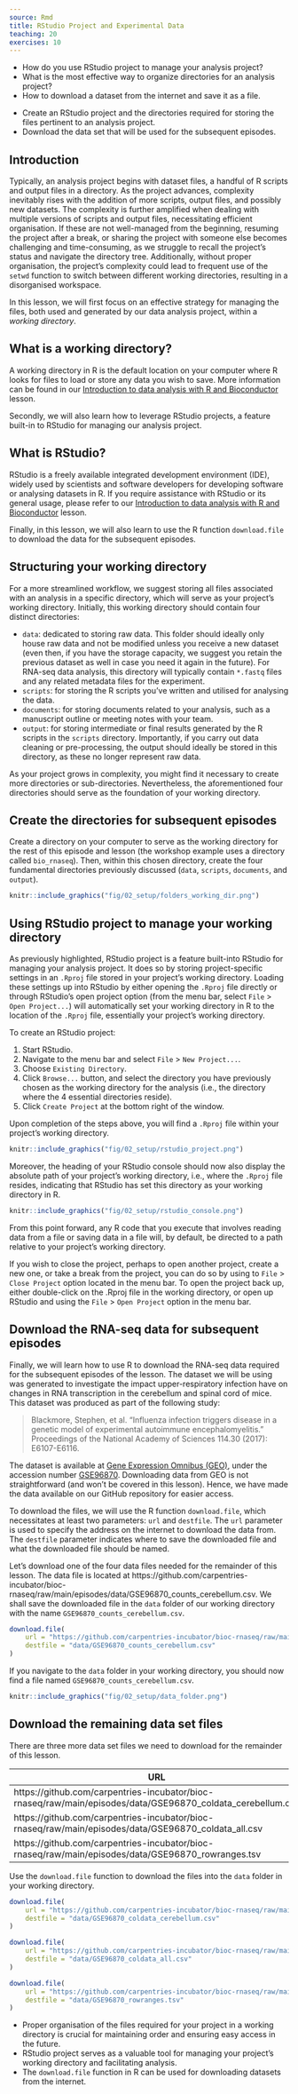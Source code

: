```yaml
---
source: Rmd
title: RStudio Project and Experimental Data
teaching: 20
exercises: 10
---
```


:::::::::::::::::::::::::::::::::::::: questions

- How do you use RStudio project to manage your analysis project?
- What is the most effective way to organize directories for an analysis project?
- How to download a dataset from the internet and save it as a file.

::::::::::::::::::::::::::::::::::::::::::::::::

::::::::::::::::::::::::::::::::::::: objectives

- Create an RStudio project and the directories required for storing the files pertinent to an analysis project.
- Download the data set that will be used for the subsequent episodes.

::::::::::::::::::::::::::::::::::::::::::::::::

## Introduction

Typically, an analysis project begins with dataset files, a handful of R scripts and
output files in a directory.
As the project advances, complexity inevitably rises with the addition of more scripts,
output files, and possibly new datasets.
The complexity is further amplified when dealing with multiple versions of scripts and output files,
necessitating efficient organisation.
If these are not well-managed from the beginning, resuming the project after a
break, or sharing the project with someone else becomes challenging and time-consuming,
as we struggle to recall the project's status and navigate the directory tree.
Additionally, without proper organisation, the project's complexity could lead to frequent
use of the `setwd` function to switch between different working directories,
resulting in a disorganised workspace.

In this lesson, we will first focus on an effective strategy for managing the files,
both used and generated by our data analysis project, within a _working directory_.

:::::::::::::::::::::::::::::::::::::::  prereq

## What is a working directory?

A working directory in R is the default location on your computer where R looks
for files to load or store any data you wish to save.
More information can be found in our
[Introduction to data analysis with R and Bioconductor](https://carpentries-incubator.github.io/bioc-intro/20-r-rstudio.html#the-working-directory)
lesson.

:::::::::::::::::::::::::::::::::::::::

Secondly, we will also learn how to leverage RStudio projects, a feature built-in
to RStudio for managing our analysis project.

:::::::::::::::::::::::::::::::::::::::  prereq

## What is RStudio?

RStudio is a freely available integrated development environment (IDE), widely used by scientists
and software developers for developing software or analysing datasets in R.
If you require assistance with RStudio or its general usage, please refer to our
[Introduction to data analysis with R and Bioconductor](https://carpentries-incubator.github.io/bioc-intro/20-r-rstudio.html)
lesson.

:::::::::::::::::::::::::::::::::::::::

Finally, in this lesson, we will also learn to use the R function `download.file`
to download the data for the subsequent episodes.

## Structuring your working directory

For a more streamlined workflow, we suggest storing all files associated with
an analysis in a specific directory, which will serve as your project's working directory.
Initially, this working directory should contain four distinct directories:

- `data`: dedicated to storing raw data.
    This folder should ideally only house raw data and not be modified unless you
    receive a new dataset (even then, if you have the storage capacity, we suggest you retain
    the previous dataset as well in case you need it again in the future).
    For RNA-seq data analysis, this directory will typically contain `*.fastq` files
    and any related metadata files for the experiment.
- `scripts`: for storing the R scripts you've written and utilised for analysing the data.
- `documents`: for storing documents related to your analysis,
    such as a manuscript outline or meeting notes with your team.
- `output`: for storing intermediate or final results generated by the R scripts
    in the `scripts` directory.
    Importantly, if you carry out data cleaning or pre-processing, the output should
    ideally be stored in this directory, as these no longer represent raw data.

As your project grows in complexity, you might find it necessary to create more
directories or sub-directories.
Nevertheless, the aforementioned four directories should serve as the foundation
of your working directory.

:::::::::::::::::::::::::::::::::::::::  challenge

## Create the directories for subsequent episodes

Create a directory on your computer to serve as the working directory for the rest
of this episode and lesson (the workshop example uses a directory called `bio_rnaseq`).
Then, within this chosen directory, create the four fundamental directories previously discussed
(`data`, `scripts`, `documents`, and `output`).

::::::::::::::::::::::::::::::::::: solution

```r
knitr::include_graphics("fig/02_setup/folders_working_dir.png")
```

:::::::::::::::::::::::::::::::::::

:::::::::::::::::::::::::::::::::::::::

## Using RStudio project to manage your working directory

As previously highlighted, RStudio project is a feature built-into RStudio for managing your analysis project.
It does so by storing project-specific settings in an `.Rproj` file stored in your project's working directory.
Loading these settings up into RStudio by either opening the `.Rproj` file directly or through
RStudio's open project option (from the menu bar, select `File` > `Open Project...`) will
automatically set your working directory in R to the location of the `.Rproj` file,
essentially your project's working directory.

To create an RStudio project:

1. Start RStudio.
2. Navigate to the menu bar and select `File` > `New Project...`.
3. Choose `Existing Directory`.
4. Click `Browse...` button, and select the directory you have previously chosen
    as the working directory for the analysis (i.e., the directory where the 4 essential
    directories reside).
5. Click `Create Project` at the bottom right of the window.

Upon completion of the steps above, you will find a `.Rproj` file within your project's working directory.

```r
knitr::include_graphics("fig/02_setup/rstudio_project.png")
```

Moreover, the heading of your RStudio console should now also display the absolute path of
your project's working directory, i.e., where the `.Rproj` file resides, indicating that RStudio has set
this directory as your working directory in R.

```r
knitr::include_graphics("fig/02_setup/rstudio_console.png")
```

From this point forward, any R code that you execute that involves reading data from a file or saving
data in a file will, by default, be directed to a path relative to your project's working directory.

If you wish to close the project, perhaps to open another project, create a new one, or take a break
from the project, you can do so by using to `File` > `Close Project` option located in the menu bar. To open the project back up, either double-click on the .Rproj file in the working directory, or open up RStudio and using the `File` > `Open Project` option in the menu bar.

## Download the RNA-seq data for subsequent episodes

Finally, we will learn how to use R to download the RNA-seq data required for the
subsequent episodes of the lesson.
The dataset we will be using was generated to investigate the impact upper-respiratory infection
have on changes in RNA transcription in the cerebellum and spinal cord of mice.
This dataset was produced as part of the following study:

> Blackmore, Stephen, et al. "Influenza infection triggers disease in a genetic
> model of experimental autoimmune encephalomyelitis."
> Proceedings of the National Academy of Sciences 114.30 (2017): E6107-E6116.

The dataset is available at [Gene Expression Omnibus (GEO)](https://www.ncbi.nlm.nih.gov/geo/),
under the accession number [GSE96870](https://www.ncbi.nlm.nih.gov/geo/query/acc.cgi?acc=GSE96870).
Downloading data from GEO is not straightforward (and won't be covered in this lesson).
Hence, we have made the data available on our GitHub repository for easier access.

To download the files, we will use the R function `download.file`, which necessitates at least
two parameters: `url` and `destfile`.
The `url` parameter is used to specify the address on the internet to download the data from.
The `destfile` parameter indicates where to save the downloaded file and what
the downloaded file should be named.

Let's download one of the four data files needed for the remainder of this lesson.
The data file is located at https://github.com/carpentries-incubator/bioc-rnaseq/raw/main/episodes/data/GSE96870_counts_cerebellum.csv.
We shall save the downloaded file in the `data` folder of our working directory with the name `GSE96870_counts_cerebellum.csv`.

```r
download.file(
    url = "https://github.com/carpentries-incubator/bioc-rnaseq/raw/main/episodes/data/GSE96870_counts_cerebellum.csv", 
    destfile = "data/GSE96870_counts_cerebellum.csv"
)
```

If you navigate to the `data` folder in your working directory, you should now find a file named
`GSE96870_counts_cerebellum.csv`.

```r
knitr::include_graphics("fig/02_setup/data_folder.png")
```

:::::::::::::::::::::::::::::::::::::::  challenge

## Download the remaining data set files

There are three more data set files we need to download for the remainder of this lesson.

| URL                                                                                                                                                                                                   | Filename                                                                                  |
| ----------------------------------------------------------------------------------------------------------------------------------------------------------------------------------------------------- | ----------------------------------------------------------------------------------------- |
| https://github.com/carpentries-incubator/bioc-rnaseq/raw/main/episodes/data/GSE96870_coldata_cerebellum.csv | GSE96870_coldata_cerebellum.csv |
| https://github.com/carpentries-incubator/bioc-rnaseq/raw/main/episodes/data/GSE96870_coldata_all.csv        | GSE96870_coldata_all.csv        |
| https://github.com/carpentries-incubator/bioc-rnaseq/raw/main/episodes/data/GSE96870_rowranges.tsv                               | GSE96870_rowranges.tsv                               |

Use the `download.file` function to download the files into the `data` folder in your
working directory.

:::::::::::::::::::::::::::::::::::::  solution

```r
download.file(
    url = "https://github.com/carpentries-incubator/bioc-rnaseq/raw/main/episodes/data/GSE96870_coldata_cerebellum.csv", 
    destfile = "data/GSE96870_coldata_cerebellum.csv"
)

download.file(
    url = "https://github.com/carpentries-incubator/bioc-rnaseq/raw/main/episodes/data/GSE96870_coldata_all.csv", 
    destfile = "data/GSE96870_coldata_all.csv"
)

download.file(
    url = "https://github.com/carpentries-incubator/bioc-rnaseq/raw/main/episodes/data/GSE96870_rowranges.tsv", 
    destfile = "data/GSE96870_rowranges.tsv"
)
```

:::::::::::::::::::::::::::::::::::::

:::::::::::::::::::::::::::::::::::::::

::::::::::::::::::::::::::::::::::::: keypoints

- Proper organisation of the files required for your project in a working directory is crucial for
    maintaining order and ensuring easy access in the future.
- RStudio project serves as a valuable tool for managing your project's working directory and
    facilitating analysis.
- The `download.file` function in R can be used for downloading datasets from the internet.

::::::::::::::::::::::::::::::::::::::::::::::::

